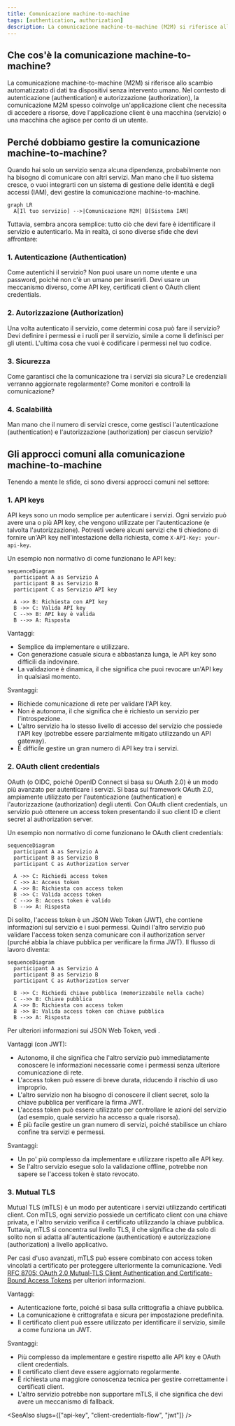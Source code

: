 ```yaml
---
title: Comunicazione machine-to-machine
tags: [authentication, authorization]
description: La comunicazione machine-to-machine (M2M) si riferisce allo scambio automatizzato di dati tra dispositivi senza intervento umano. Nel contesto di autenticazione (authentication) e autorizzazione (authorization), la comunicazione M2M spesso coinvolge un'applicazione client che necessita di accedere a risorse, dove l'applicazione client è una macchina (servizio) o una macchina che agisce per conto di un utente.
---
```


## Che cos'è la comunicazione machine-to-machine?

La comunicazione machine-to-machine (M2M) si riferisce allo scambio automatizzato di dati tra dispositivi senza intervento umano. Nel contesto di autenticazione (authentication) e autorizzazione (authorization), la comunicazione M2M spesso coinvolge un'applicazione client che necessita di accedere a risorse, dove l'applicazione client è una macchina (servizio) o una macchina che agisce per conto di un utente.

## Perché dobbiamo gestire la comunicazione machine-to-machine?

Quando hai solo un servizio senza alcuna dipendenza, probabilmente non ha bisogno di comunicare con altri servizi. Man mano che il tuo sistema cresce, o vuoi integrarti con un sistema di gestione delle identità e degli accessi (IAM), devi gestire la comunicazione machine-to-machine.

```mermaid
graph LR
  A[Il tuo servizio] -->|Comunicazione M2M| B[Sistema IAM]
```

Tuttavia, sembra ancora semplice: tutto ciò che devi fare è identificare il servizio e autenticarlo. Ma in realtà, ci sono diverse sfide che devi affrontare:

### 1. Autenticazione (Authentication)

Come autentichi il servizio? Non puoi usare un nome utente e una password, poiché non c'è un umano per inserirli. Devi usare un meccanismo diverso, come API key, certificati client o OAuth client credentials.

### 2. Autorizzazione (Authorization)

Una volta autenticato il servizio, come determini cosa può fare il servizio? Devi definire i permessi e i ruoli per il servizio, simile a come li definisci per gli utenti. L'ultima cosa che vuoi è codificare i permessi nel tuo codice.

### 3. Sicurezza

Come garantisci che la comunicazione tra i servizi sia sicura? Le credenziali verranno aggiornate regolarmente? Come monitori e controlli la comunicazione?

### 4. Scalabilità

Man mano che il numero di servizi cresce, come gestisci l'autenticazione (authentication) e l'autorizzazione (authorization) per ciascun servizio?

## Gli approcci comuni alla comunicazione machine-to-machine

Tenendo a mente le sfide, ci sono diversi approcci comuni nel settore:

### 1. API keys

<Ref slug="api-key">API keys</Ref> sono un modo semplice per autenticare i servizi. Ogni servizio può avere una o più API key, che vengono utilizzate per l'autenticazione (e talvolta l'autorizzazione). Potresti vedere alcuni servizi che ti chiedono di fornire un'API key nell'intestazione della richiesta, come `X-API-Key: your-api-key`.

Un esempio non normativo di come funzionano le API key:

```mermaid
sequenceDiagram
  participant A as Servizio A
  participant B as Servizio B
  participant C as Servizio API key

  A ->> B: Richiesta con API key
  B ->> C: Valida API key
  C -->> B: API key è valida
  B -->> A: Risposta
```

Vantaggi:

- Semplice da implementare e utilizzare.
- Con generazione casuale sicura e abbastanza lunga, le API key sono difficili da indovinare.
- La validazione è dinamica, il che significa che puoi revocare un'API key in qualsiasi momento.

Svantaggi:

- Richiede comunicazione di rete per validare l'API key.
- Non è autonoma, il che significa che è richiesto un servizio per l'introspezione.
- L'altro servizio ha lo stesso livello di accesso del servizio che possiede l'API key (potrebbe essere parzialmente mitigato utilizzando un API gateway).
- È difficile gestire un gran numero di API key tra i servizi.

### 2. OAuth client credentials

OAuth (o OIDC, poiché OpenID Connect si basa su OAuth 2.0) <Ref slug="client-credentials-flow" /> è un modo più avanzato per autenticare i servizi. Si basa sul framework OAuth 2.0, ampiamente utilizzato per l'autenticazione (authentication) e l'autorizzazione (authorization) degli utenti. Con OAuth client credentials, un servizio può ottenere un access token presentando il suo client ID e client secret al authorization server.

Un esempio non normativo di come funzionano le OAuth client credentials:

```mermaid
sequenceDiagram
  participant A as Servizio A
  participant B as Servizio B
  participant C as Authorization server

  A ->> C: Richiedi access token
  C ->> A: Access token
  A ->> B: Richiesta con access token
  B ->> C: Valida access token
  C -->> B: Access token è valido
  B -->> A: Risposta
```

Di solito, l'access token è un JSON Web Token (JWT), che contiene informazioni sul servizio e i suoi permessi. Quindi l'altro servizio può validare l'access token senza comunicare con il authorization server (purché abbia la chiave pubblica per verificare la firma JWT). Il flusso di lavoro diventa:

```mermaid
sequenceDiagram
  participant A as Servizio A
  participant B as Servizio B
  participant C as Authorization server

  B ->> C: Richiedi chiave pubblica (memorizzabile nella cache)
  C -->> B: Chiave pubblica
  A ->> B: Richiesta con access token
  B ->> B: Valida access token con chiave pubblica
  B -->> A: Risposta
```

Per ulteriori informazioni sui JSON Web Token, vedi <Ref slug="jwt" />.

Vantaggi (con JWT):

- Autonomo, il che significa che l'altro servizio può immediatamente conoscere le informazioni necessarie come i permessi senza ulteriore comunicazione di rete.
- L'access token può essere di breve durata, riducendo il rischio di uso improprio.
- L'altro servizio non ha bisogno di conoscere il client secret, solo la chiave pubblica per verificare la firma JWT.
- L'access token può essere utilizzato per controllare le azioni del servizio (ad esempio, quale servizio ha accesso a quale risorsa).
- È più facile gestire un gran numero di servizi, poiché stabilisce un chiaro confine tra servizi e permessi.

Svantaggi:

- Un po' più complesso da implementare e utilizzare rispetto alle API key.
- Se l'altro servizio esegue solo la validazione offline, potrebbe non sapere se l'access token è stato revocato.

### 3. Mutual TLS

Mutual TLS (mTLS) è un modo per autenticare i servizi utilizzando certificati client. Con mTLS, ogni servizio possiede un certificato client con una chiave privata, e l'altro servizio verifica il certificato utilizzando la chiave pubblica. Tuttavia, mTLS si concentra sul livello TLS, il che significa che da solo di solito non si adatta all'autenticazione (authentication) e autorizzazione (authorization) a livello applicativo.

Per casi d'uso avanzati, mTLS può essere combinato con access token vincolati a certificato per proteggere ulteriormente la comunicazione. Vedi [RFC 8705: OAuth 2.0 Mutual-TLS Client Authentication and Certificate-Bound Access Tokens](https://datatracker.ietf.org/doc/html/rfc8705) per ulteriori informazioni.

Vantaggi:

- Autenticazione forte, poiché si basa sulla crittografia a chiave pubblica.
- La comunicazione è crittografata e sicura per impostazione predefinita.
- Il certificato client può essere utilizzato per identificare il servizio, simile a come funziona un JWT.

Svantaggi:

- Più complesso da implementare e gestire rispetto alle API key e OAuth client credentials.
- Il certificato client deve essere aggiornato regolarmente.
- È richiesta una maggiore conoscenza tecnica per gestire correttamente i certificati client.
- L'altro servizio potrebbe non supportare mTLS, il che significa che devi avere un meccanismo di fallback.

<SeeAlso slugs={["api-key", "client-credentials-flow", "jwt"]} />